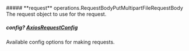 
<Collapsible>
    ##### **request** operations.RequestBodyPutMultipartFileRequestBody
    The request object to use for the request.
    <Collapsible.Break/>
    <RequestBodyPutMultipartFileRequestBody/>
</Collapsible>

##### **config?** [AxiosRequestConfig](https://axios-http.com/docs/req_config)
Available config options for making requests.

